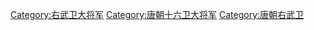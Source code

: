 [[Category:右武卫大将军|Category:右武卫大将军]]
[[Category:唐朝十六卫大将军|Category:唐朝十六卫大将军]]
[[Category:唐朝右武卫|Category:唐朝右武卫]]